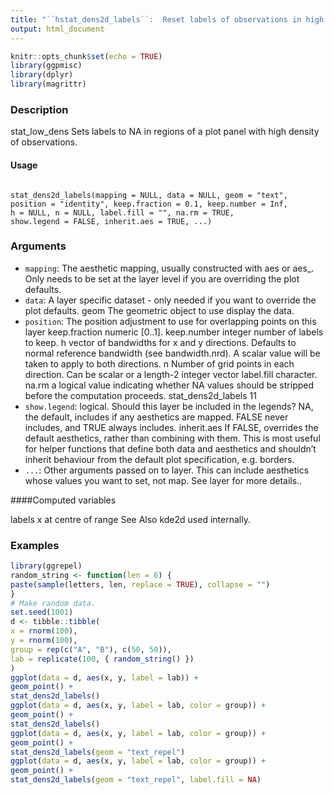---
title: "``hstat_dens2d_labels``:  Reset labels of observations in high density regions"
output: html_document
---

```{r setup, include=FALSE}
knitr::opts_chunk$set(echo = TRUE)
library(ggpmisc)
library(dplyr)
library(magrittr)
```


### Description
stat_low_dens Sets labels to NA in regions of a plot panel with high density of observations.

#### Usage 
 <pre><code>
stat_dens2d_labels(mapping = NULL, data = NULL, geom = "text",
position = "identity", keep.fraction = 0.1, keep.number = Inf,
h = NULL, n = NULL, label.fill = "", na.rm = TRUE,
show.legend = FALSE, inherit.aes = TRUE, ...)
</code></pre>

### Arguments

* ``mapping``: The aesthetic mapping, usually constructed with aes or aes_. Only needs to be
set at the layer level if you are overriding the plot defaults.
* ``data ``: A layer specific dataset - only needed if you want to override the plot defaults.
geom The geometric object to use display the data.
* ``position``: The position adjustment to use for overlapping points on this layer
keep.fraction numeric [0..1].
keep.number integer number of labels to keep.
h vector of bandwidths for x and y directions. Defaults to normal reference bandwidth
(see bandwidth.nrd). A scalar value will be taken to apply to both directions.
n Number of grid points in each direction. Can be scalar or a length-2 integer
vector
label.fill character.
na.rm a logical value indicating whether NA values should be stripped before the computation
proceeds.
stat_dens2d_labels 11
* ``show.legend ``: logical. Should this layer be included in the legends? NA, the default, includes if
any aesthetics are mapped. FALSE never includes, and TRUE always includes.
inherit.aes If FALSE, overrides the default aesthetics, rather than combining with them.
This is most useful for helper functions that define both data and aesthetics and
shouldn’t inherit behaviour from the default plot specification, e.g. borders.
* ``...``:   Other arguments passed on to layer. This can include aesthetics whose values
you want to set, not map. See layer for more details..

####Computed variables

labels x at centre of range
See Also
kde2d used internally.

### Examples 
```{r} 
library(ggrepel)
random_string <- function(len = 6) {
paste(sample(letters, len, replace = TRUE), collapse = "")
}
# Make random data.
set.seed(1001)
d <- tibble::tibble(
x = rnorm(100),
y = rnorm(100),
group = rep(c("A", "B"), c(50, 50)),
lab = replicate(100, { random_string() })
)
ggplot(data = d, aes(x, y, label = lab)) +
geom_point() +
stat_dens2d_labels()
ggplot(data = d, aes(x, y, label = lab, color = group)) +
geom_point() +
stat_dens2d_labels()
ggplot(data = d, aes(x, y, label = lab, color = group)) +
geom_point() +
stat_dens2d_labels(geom = "text_repel")
ggplot(data = d, aes(x, y, label = lab, color = group)) +
geom_point() +
stat_dens2d_labels(geom = "text_repel", label.fill = NA)
```
